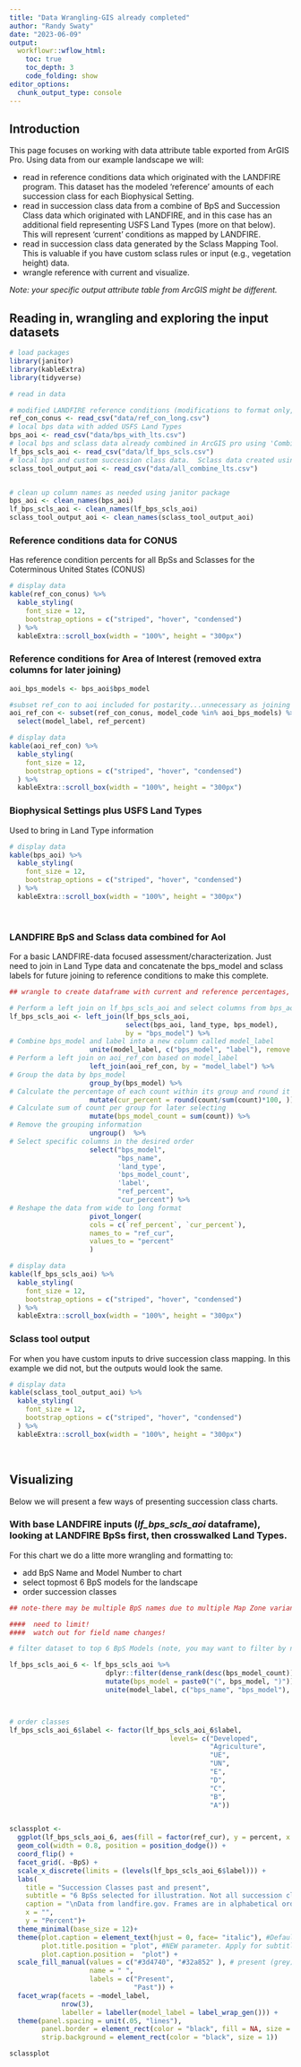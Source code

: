 ---
title: "Data Wrangling-GIS already completed"
author: "Randy Swaty"
date: "2023-06-09"
output:
  workflowr::wflow_html:
    toc: true
    toc_depth: 3
    code_folding: show
editor_options:
  chunk_output_type: console
---

## Introduction

This page focuses on working with data attribute table exported from ArGIS Pro.  Using data from our example landscape we will:

* read in reference conditions data which originated with the LANDFIRE program.  This dataset has the modeled 'reference' amounts of each succession class for each Biophysical Setting. 
* read in succession class data from a combine of BpS and Succession Class data which originated with LANDFIRE, and in this case has an additional field representing USFS Land Types (more on that below).  This will represent 'current' conditions as mapped by LANDFIRE. 
* read in succession class data generated by the Sclass Mapping Tool.  This is valuable if you have custom sclass rules or input (e.g., vegetation height) data. 
* wrangle reference with current and visualize. 

*Note: your specific output attribute table from ArcGIS might be different.*

## Reading in, wrangling and exploring the input datasets


```{r load packages and read in data, message=FALSE, warning=FALSE}

# load packages
library(janitor)
library(kableExtra)
library(tidyverse)

# read in data

# modified LANDFIRE reference conditions (modifications to format only, completed in Excel)
ref_con_conus <- read_csv("data/ref_con_long.csv")
# local bps data with added USFS Land Types 
bps_aoi <- read_csv("data/bps_with_lts.csv") 
# local bps and sclass data already combined in ArcGIS pro using 'Combine' tool, followed by joining relevant fields using 'Join Field' tool
lf_bps_scls_aoi <- read_csv("data/lf_bps_scls.csv") 
# local bps and custom succession class data.  Sclass data created using the LANDFIRE Sclass tool.  
sclass_tool_output_aoi <- read_csv("data/all_combine_lts.csv")


# clean up column names as needed using janitor package
bps_aoi <- clean_names(bps_aoi)
lf_bps_scls_aoi <- clean_names(lf_bps_scls_aoi)
sclass_tool_output_aoi <- clean_names(sclass_tool_output_aoi)

```


### Reference conditions data for CONUS

Has reference condition percents for all BpSs and Sclasses for the Coterminous United States (CONUS)


```{r, message=FALSE, warning=FALSE}

# display data
kable(ref_con_conus) %>%
  kable_styling(
    font_size = 12,
    bootstrap_options = c("striped", "hover", "condensed")
  ) %>%
  kableExtra::scroll_box(width = "100%", height = "300px")
```


### Reference conditions for Area of Interest (removed extra columns for later joining)

```{r, message=FALSE, warning=FALSE}
aoi_bps_models <- bps_aoi$bps_model

#subset ref_con to aoi included for postarity...unnecessary as joining later removes unwanted BpSs
aoi_ref_con <- subset(ref_con_conus, model_code %in% aoi_bps_models) %>%
  select(model_label, ref_percent)

# display data
kable(aoi_ref_con) %>%
  kable_styling(
    font_size = 12,
    bootstrap_options = c("striped", "hover", "condensed")
  ) %>%
  kableExtra::scroll_box(width = "100%", height = "300px")
```



### Biophysical Settings plus USFS Land Types

Used to bring in Land Type information

```{r, message=FALSE, warning=FALSE}

# display data
kable(bps_aoi) %>%
  kable_styling(
    font_size = 12,
    bootstrap_options = c("striped", "hover", "condensed")
  ) %>%
  kableExtra::scroll_box(width = "100%", height = "300px")
```

<br>

### LANDFIRE BpS and Sclass data combined for AoI

For a basic LANDFIRE-data focused assessment/characterization.  Just need to join in Land Type data and concatenate the bps_model and sclass labels for future joining to reference conditions to make this complete.


```{r , message=FALSE, warning=FALSE}

## wrangle to create dataframe with current and reference percentages, and limit to area of interest

# Perform a left join on lf_bps_scls_aoi and select columns from bps_aoi based on bps_model
lf_bps_scls_aoi <- left_join(lf_bps_scls_aoi,
                             select(bps_aoi, land_type, bps_model), 
                             by = "bps_model") %>%   
# Combine bps_model and label into a new column called model_label  
                    unite(model_label, c("bps_model", "label"), remove = FALSE) %>% 
# Perform a left join on aoi_ref_con based on model_label
                    left_join(aoi_ref_con, by = "model_label") %>% 
# Group the data by bps_model
                    group_by(bps_model) %>%
# Calculate the percentage of each count within its group and round it
                    mutate(cur_percent = round(count/sum(count)*100, )) %>%
# Calculate sum of count per group for later selecting 
                    mutate(bps_model_count = sum(count)) %>%
# Remove the grouping information
                    ungroup()  %>%
# Select specific columns in the desired order
                    select("bps_model", 
                           "bps_name", 
                           'land_type',
                           'bps_model_count',
                           'label',
                           "ref_percent", 
                           "cur_percent") %>%
# Reshape the data from wide to long format
                    pivot_longer(
                    cols = c(`ref_percent`, `cur_percent`), 
                    names_to = "ref_cur", 
                    values_to = "percent"
                    )

# display data
kable(lf_bps_scls_aoi) %>%
  kable_styling(
    font_size = 12,
    bootstrap_options = c("striped", "hover", "condensed")
  ) %>%
  kableExtra::scroll_box(width = "100%", height = "300px")
```


### Sclass tool output

For when you have custom inputs to drive succession class mapping.  In this example we did not, but the outputs would look the same.

```{r}
# display data
kable(sclass_tool_output_aoi) %>%
  kable_styling(
    font_size = 12,
    bootstrap_options = c("striped", "hover", "condensed")
  ) %>%
  kableExtra::scroll_box(width = "100%", height = "300px")
```

<br>

## Visualizing

Below we will present a few ways of presenting succession class charts.


### With base LANDFIRE inputs (*lf_bps_scls_aoi* dataframe), looking at LANDFIRE BpSs first, then crosswalked Land Types.  

For this chart we do a litte more wrangling and formatting to:

* add BpS Name and Model Number to chart
* select topmost 6 BpS models for the landscape
* order succession classes


```{r, message=FALSE, warning=FALSE, fig.width=10, fig.height=9}

## note-there may be multiple BpS names due to multiple Map Zone variants for landscapes that contain multiple LANDFIRE Map Zones. See map at https://landfirereview.org/IMG/USmapzones-v1_July2015.jpg

####  need to limit!
####  watch out for field name changes!

# filter dataset to top 6 BpS Models (note, you may want to filter by name....), then add column with bps model and name for legend

lf_bps_scls_aoi_6 <- lf_bps_scls_aoi %>%
                        dplyr::filter(dense_rank(desc(bps_model_count)) < 7) %>%
                        mutate(bps_model = paste0("(", bps_model, ")")) %>%
                        unite(model_label, c("bps_name", "bps_model"), remove = FALSE, sep = " ")



# order classes
lf_bps_scls_aoi_6$label <- factor(lf_bps_scls_aoi_6$label, 
                                        levels= c("Developed",
                                                  "Agriculture",
                                                  "UE",
                                                  "UN",
                                                  "E",
                                                  "D",
                                                  "C",
                                                  "B",
                                                  "A"))


sclassplot <-
  ggplot(lf_bps_scls_aoi_6, aes(fill = factor(ref_cur), y = percent, x = label)) + 
  geom_col(width = 0.8, position = position_dodge()) +
  coord_flip() +
  facet_grid(. ~BpS) +
  scale_x_discrete(limits = (levels(lf_bps_scls_aoi_6$label))) +
  labs(
    title = "Succession Classes past and present",
    subtitle = "6 BpSs selected for illustration. Not all succession classes present in all BpSs",
    caption = "\nData from landfire.gov. Frames are in alphabetical order. ",
    x = "",
    y = "Percent")+
  theme_minimal(base_size = 12)+
  theme(plot.caption = element_text(hjust = 0, face= "italic"), #Default is hjust=1
        plot.title.position = "plot", #NEW parameter. Apply for subtitle too.
        plot.caption.position =  "plot") +
  scale_fill_manual(values = c("#3d4740", "#32a852" ), # present (grey), historical (green)
                    name = " ", 
                    labels = c("Present",
                               "Past")) +
  facet_wrap(facets = ~model_label, 
             nrow(3),
             labeller = labeller(model_label = label_wrap_gen())) +
  theme(panel.spacing = unit(.05, "lines"),
        panel.border = element_rect(color = "black", fill = NA, size = 1), 
        strip.background = element_rect(color = "black", size = 1))

sclassplot


```







